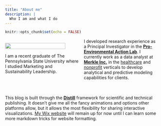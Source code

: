 ```yaml
---
title: "About me"
description: |
  Who I am and what I do
---
```


```r
knitr::opts_chunk$set(echo = FALSE)
```

<style>
  .col2 {
    columns: 2 200px;         /* number of columns and width in pixels*/
    -webkit-columns: 2 200px; /* chrome, safari */
    -moz-columns: 2 200px;    /* firefox */
  }
  .col3 {
    columns: 3 100px;
    -webkit-columns: 3 100px;
    -moz-columns: 3 100px;
  }
</style>

<div class="col2">
![](images/headshot.jpg){ width=90% }  


I am a recent graduate of The Pennsylvania State University where I studied Marketing and Sustainability Leadership.

I developed research experience as a Principal Investigator in the [**Pro-Environmental Action Lab**](https://www.swimlab.weebly.com). I currently work as a data analyst at [**Merkle Inc.**](https://www.merkleinc.com) in the [healthcare](https://www.merkleinc.com/industry-solutions/insurance-marketing) and [nonprofit](https://www.merkleinc.com/industry-solutions/nonprofit) verticals to develop analytical and predictive modeling capabilities for clients.
</div>

<br> 

This blog is built through the [**Distill**](https://rstudio.github.io/radix) framework for scientific and technical publishing. It doesn't give me all the fancy animations and options other platforms allow, but it allows the most flexibility for sharing interactive visualizations. [My Wix website](https://jbixon13.wixsite.com/website) will remain up for now until I can learn some more markdown tricks for website formatting. 

